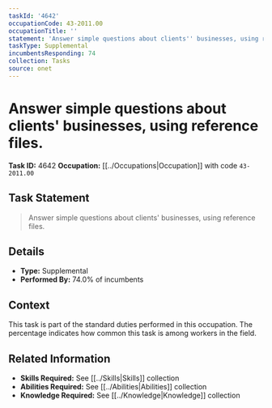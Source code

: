 ```yaml
---
taskId: '4642'
occupationCode: 43-2011.00
occupationTitle: ''
statement: 'Answer simple questions about clients'' businesses, using reference files.'
taskType: Supplemental
incumbentsResponding: 74
collection: Tasks
source: onet
---
```

# Answer simple questions about clients' businesses, using reference files.

**Task ID:** 4642
**Occupation:** [[../Occupations|Occupation]] with code `43-2011.00`

## Task Statement

> Answer simple questions about clients' businesses, using reference files.

## Details

- **Type:** Supplemental
- **Performed By:** 74.0% of incumbents

## Context

This task is part of the standard duties performed in this occupation. The percentage indicates how common this task is among workers in the field.

## Related Information

- **Skills Required:** See [[../Skills|Skills]] collection
- **Abilities Required:** See [[../Abilities|Abilities]] collection
- **Knowledge Required:** See [[../Knowledge|Knowledge]] collection
